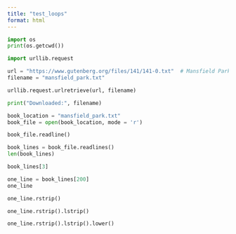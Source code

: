 ```yaml
---
title: "test_loops"
format: html
---
```


```python
import os
print(os.getcwd())
```

```python
import urllib.request

url = "https://www.gutenberg.org/files/141/141-0.txt"  # Mansfield Park
filename = "mansfield_park.txt"

urllib.request.urlretrieve(url, filename)

print("Downloaded:", filename)

```

```python
book_location = "mansfield_park.txt"
book_file = open(book_location, mode = 'r')
```

```python
book_file.readline()
```

```python
book_lines = book_file.readlines()
len(book_lines)
```

```python
book_lines[3]
```

```python
one_line = book_lines[200]
one_line
```

```python
one_line.rstrip()
```

```python
one_line.rstrip().lstrip()
```

```python
one_line.rstrip().lstrip().lower()
```
